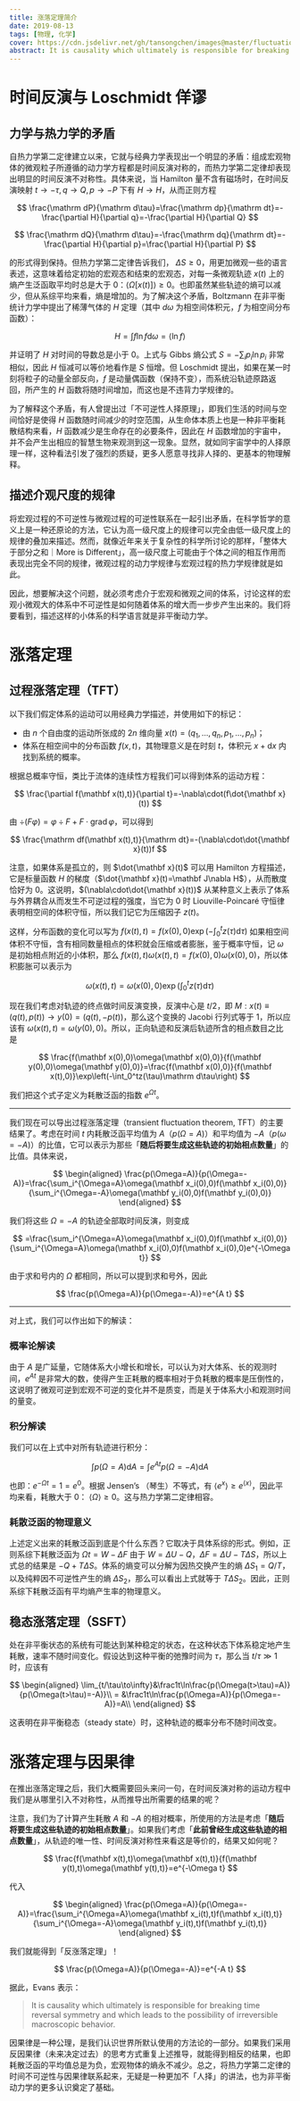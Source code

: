 ```yaml
---
title: 涨落定理简介
date: 2019-08-13
tags: [物理, 化学]
cover: https://cdn.jsdelivr.net/gh/tansongchen/images@master/fluctuation-theorems.webp
abstract: It is causality which ultimately is responsible for breaking time reversal symmetry and which leads to the possibility of irreversible macroscopic behavior.
---
```


# 时间反演与 Loschmidt 佯谬

## 力学与热力学的矛盾

自热力学第二定律建立以来，它就与经典力学表现出一个明显的矛盾：组成宏观物体的微观粒子所遵循的动力学方程都是时间反演对称的，而热力学第二定律却表现出明显的时间反演不对称性。具体来说，当 Hamilton 量不含有磁场时，在时间反演映射 $t\to -\tau,q\to Q,p\to -P$ 下有 $H\to H$，从而正则方程

$$
\frac{\mathrm dP}{\mathrm d\tau}=\frac{\mathrm dp}{\mathrm dt}=-\frac{\partial H}{\partial q}=-\frac{\partial H}{\partial Q}
$$

$$
\frac{\mathrm dQ}{\mathrm d\tau}=-\frac{\mathrm dq}{\mathrm dt}=-\frac{\partial H}{\partial p}=\frac{\partial H}{\partial P}
$$

的形式得到保持。但热力学第二定律告诉我们， $\Delta S\ge 0$，用更加微观一些的语言表述，这意味着给定初始的宏观态和结束的宏观态，对每一条微观轨迹 $x(t)$ 上的熵产生泛函取平均时总是大于 0：$\langle\Omega[x(t)]\rangle\ge0$。也即虽然某些轨迹的熵可以减少，但从系综平均来看，熵是增加的。为了解决这个矛盾，Boltzmann 在非平衡统计力学中提出了稀薄气体的 $H$ 定理（其中 $d\omega$ 为相空间体积元，$f$ 为相空间分布函数）：

$$
H=\int f\ln f\mathrm d\omega=\langle\ln f\rangle
$$

并证明了 $H$ 对时间的导数总是小于 0。上式与 Gibbs 熵公式 $S=-\sum_ip_i\ln p_i$ 非常相似，因此 $H$ 恒减可以等价地看作是 $S$ 恒增。但 Loschmidt 提出，如果在某一时刻将粒子的动量全部反向，$f$ 是动量偶函数（保持不变），而系统沿轨迹原路返回，所产生的 $H$ 函数将随时间增加，而这也是不违背力学规律的。

为了解释这个矛盾，有人曾提出过「不可逆性人择原理」，即我们生活的时间与空间恰好是使得 $H$ 函数随时间减少的时空范围，从生命体本质上也是一种非平衡耗散结构来看，$H$ 函数减少是生命存在的必要条件，因此在 $H$ 函数增加的宇宙中，并不会产生出相应的智慧生物来观测到这一现象。显然，就如同宇宙学中的人择原理一样，这种看法引发了强烈的质疑，更多人愿意寻找非人择的、更基本的物理解释。

## 描述介观尺度的规律

将宏观过程的不可逆性与微观过程的可逆性联系在一起引出矛盾，在科学哲学的意义上是一种还原论的方法，它认为高一级尺度上的规律可以完全由低一级尺度上的规律的叠加来描述。然而，就像近年来关于复杂性的科学所讨论的那样，「整体大于部分之和｜More is Different」，高一级尺度上可能由于个体之间的相互作用而表现出完全不同的规律，微观过程的动力学规律与宏观过程的热力学规律就是如此。

因此，想要解决这个问题，就必须考虑介于宏观和微观之间的体系，讨论这样的宏观小微观大的体系中不可逆性是如何随着体系的增大而一步步产生出来的。我们将要看到，描述这样的小体系的科学语言就是非平衡动力学。

# 涨落定理

## 过程涨落定理（TFT）

以下我们假定体系的运动可以用经典力学描述，并使用如下的标记：

- 由 $n$ 个自由度的运动所张成的 $2n$ 维向量 $x(t)=(q_1,...,q_n,p_1,...,p_n)$；
- 体系在相空间中的分布函数 $f(x,t)$，其物理意义是在时刻 $t$，体积元 $x+\mathrm dx$ 内找到系统的概率。

根据总概率守恒，类比于流体的连续性方程我们可以得到体系的运动方程：

$$
\frac{\partial f(\mathbf x(t),t)}{\partial t}=-\nabla\cdot(f\dot{\mathbf x}(t))
$$

由 $\div(F\varphi)=\varphi\div F+F\cdot\operatorname{grad}\varphi$，可以得到

$$
\frac{\mathrm df(\mathbf x(t),t)}{\mathrm dt}=-(\nabla\cdot\dot{\mathbf x}(t))f
$$

注意，如果体系是孤立的，则 $\dot{\mathbf x}(t)$ 可以用 Hamilton 方程描述，它是标量函数 $H$ 的梯度（$\dot{\mathbf x}(t)=\mathbf J\nabla H$），从而散度恰好为 0。这说明，$(\nabla\cdot\dot{\mathbf x}(t))$ 从某种意义上表示了体系与外界耦合从而发生不可逆过程的强度，当它为 0 时 Liouville-Poincaré 守恒律表明相空间的体积守恒，所以我们记它为压缩因子 $z(t)$。

这样，分布函数的变化可以写为 $f(x(t),t)=f(x(0),0)\exp\left(−\int_0^t z(\tau)\mathrm d\tau\right)$ 如果相空间体积不守恒，含有相同数量相点的体积就会压缩或者膨胀，鉴于概率守恒，记 $\omega$ 是初始相点附近的小体积，那么 $f(x(t),t)\omega(x(t),t)=f(x(0),0)\omega(x(0),0)$，所以体积膨胀可以表示为

$$
\omega(x(t),t)=\omega(x(0),0)\exp\left(\int_0^tz(\tau)\mathrm d\tau\right)
$$

现在我们考虑对轨迹的终点做时间反演变换，反演中心是 $t/2$，即 $M:x(t)\equiv(q(t),p(t))\to y(0)=(q(t),-p(t))$，那么这个变换的 Jacobi 行列式等于 1，所以应该有 $\omega(x(t),t)=\omega(y(0),0)$。所以，正向轨迹和反演后轨迹所含的相点数目之比是

$$
\frac{f(\mathbf x(0),0)\omega(\mathbf x(0),0)}{f(\mathbf y(0),0)\omega(\mathbf y(0),0)}=\frac{f(\mathbf x(0),0)}{f(\mathbf x(t),0)}\exp\left(-\int_0^tz(\tau)\mathrm d\tau\right)
$$

我们把这个式子定义为耗散泛函的指数 $e^{\Omega t}$。

---

我们现在可以导出过程涨落定理（transient fluctuation theorem, TFT）的主要结果了。考虑在时间 $t$ 内耗散泛函平均值为 $A$（$p(\Omega=A)$）和平均值为 $−A$（$p(\omega=−A)$）的比值，它可以表示为那些「**随后将要生成这些轨迹的初始相点数量**」的比值。具体来说，

$$
\begin{aligned}
\frac{p(\Omega=A)}{p(\Omega=-A)}=\frac{\sum_i^{\Omega=A}\omega(\mathbf x_i(0),0)f(\mathbf x_i(0),0)}{\sum_i^{\Omega=-A}\omega(\mathbf y_i(0),0)f(\mathbf y_i(0),0)}
\end{aligned}
$$

我们将这些 $\Omega=-A$ 的轨迹全部取时间反演，则变成

$$
=\frac{\sum_i^{\Omega=A}\omega(\mathbf x_i(0),0)f(\mathbf x_i(0),0)}{\sum_i^{\Omega=A}\omega(\mathbf x_i(0),0)f(\mathbf x_i(0),0)e^{-\Omega t}}
$$

由于求和号内的 $\Omega$ 都相同，所以可以提到求和号外，因此

$$
\frac{p(\Omega=A)}{p(\Omega=-A)}=e^{A t}
$$

---

对上式，我们可以作出如下的解读：

### 概率论解读

由于 $A$ 是广延量，它随体系大小增长和增长，可以认为对大体系、长的观测时间，$e^{At}$ 是非常大的数，使得产生正耗散的概率相对于负耗散的概率是压倒性的，这说明了微观可逆到宏观不可逆的变化并不是质变，而是关于体系大小和观测时间的量变。

### 积分解读

我们可以在上式中对所有轨迹进行积分：

$$
\int p(\Omega=A)\mathrm dA=\int e^{At}p(\Omega=−A)\mathrm dA
$$

也即：$e^{-\Omega t}=1=e^0$。根据 Jensen’s （琴生）不等式，有 $\langle e^{x}\rangle\ge e^{\langle x\rangle}$，因此平均来看，耗散大于 0： $\langle\Omega\rangle\ge0$。这与热力学第二定律相容。

### 耗散泛函的物理意义

上述定义出来的耗散泛函到底是个什么东西？它取决于具体系综的形式。例如，正则系综下耗散泛函为 $\Omega t=W−\Delta F$ 由于 $W=\Delta U-Q$，$\Delta F=\Delta U-T\Delta S$，所以上式总的结果是 $-Q+T\Delta S$。体系的熵变可以分解为因热交换产生的熵 $\Delta S_1=Q/T$，以及纯粹因不可逆性产生的熵 $\Delta S_2$，那么可以看出上式就等于 $T\Delta S_2$。因此，正则系综下耗散泛函有平均熵产生率的物理意义。

## 稳态涨落定理（SSFT）

处在非平衡状态的系统有可能达到某种稳定的状态，在这种状态下体系稳定地产生耗散，速率不随时间变化。假设达到这种平衡的弛豫时间为 $\tau$，那么当 $t/\tau\gg 1$ 时，应该有

$$
\begin{aligned}
\lim_{t/\tau\to\infty}&\frac1t\ln\frac{p(\Omega(t>\tau)=A)}{p(\Omega(t>\tau)=-A)}\\
= &\frac1t\ln\frac{p(\Omega=A)}{p(\Omega=-A)}=A\\
\end{aligned}
$$

这表明在非平衡稳态（steady state）时，这种轨迹的概率分布不随时间改变。

# 涨落定理与因果律

在推出涨落定理之后，我们大概需要回头来问一句，在时间反演对称的运动方程中我们是从哪里引入不对称性，从而推导出所需要的结果的呢？

注意，我们为了计算产生耗散 $A$ 和 $-A$ 的相对概率，所使用的方法是考虑「**随后将要生成这些轨迹的初始相点数量**」。如果我们考虑「**此前曾经生成这些轨迹的相点数量**」，从轨迹的唯一性、时间反演对称性来看这是等价的，结果又如何呢？

$$
\frac{f(\mathbf x(t),t)\omega(\mathbf x(t),t)}{f(\mathbf y(t),t)\omega(\mathbf y(t),t)}=e^{-\Omega t}
$$

代入

$$
\begin{aligned}
\frac{p(\Omega=A)}{p(\Omega=-A)}=\frac{\sum_i^{\Omega=A}\omega(\mathbf x_i(t),t)f(\mathbf x_i(t),t)}{\sum_i^{\Omega=-A}\omega(\mathbf y_i(t),t)f(\mathbf y_i(t),t)}
\end{aligned}
$$

我们就能得到「反涨落定理」！

$$
\frac{p(\Omega=A)}{p(\Omega=-A)}=e^{-A t}
$$

据此，Evans 表示：

> It is causality which ultimately is responsible for breaking time reversal symmetry and which leads to the possibility of irreversible macroscopic behavior.
>

因果律是一种公理，是我们认识世界所默认使用的方法论的一部分。如果我们采用反因果律（未来决定过去）的思考方式重复上述推导，就能得到相反的结果，也即耗散泛函的平均值总是为负，宏观物体的熵永不减少。总之，将热力学第二定律的时间不可逆性与因果律联系起来，无疑是一种更加不「人择」的讲法，也为非平衡动力学的更多认识奠定了基础。
